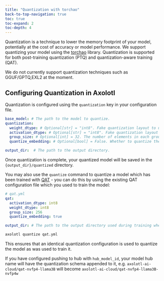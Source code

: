 ```yaml
---
title: "Quantization with torchao"
back-to-top-navigation: true
toc: true
toc-expand: 2
toc-depth: 4
---
```


Quantization is a technique to lower the memory footprint of your model, potentially at the cost of accuracy or model performance. We support quantizing your model using the [torchao](https://github.com/pytorch/ao) library. Quantization is supported for both post-training quantization (PTQ) and quantization-aware training (QAT).


::: {.callout-note}

We do not currently support quantization techniques such as GGUF/GPTQ,EXL2 at the moment.

:::

## Configuring Quantization in Axolotl

Quantization is configured using the `quantization` key in your configuration file.

```yaml
base_model: # The path to the model to quantize.
quantization:
  weight_dtype: # Optional[str] = "int8". Fake quantization layout to use for weight quantization. Valid options are uintX for X in [1, 2, 3, 4, 5, 6, 7], or int4, or int8
  activation_dtype: # Optional[str] = "int8". Fake quantization layout to use for activation quantization. Valid options are "int4" and "int8"
  group_size: # Optional[int] = 32. The number of elements in each group for per-group fake quantization
  quantize_embedding: # Optional[bool] = False. Whether to quantize the embedding layer.

output_dir:  # The path to the output directory.
```

Once quantization is complete, your quantized model will be saved in the `{output_dir}/quantized` directory.

You may also use the `quantize` command to quantize a model which has been trained with [QAT](./qat.qmd) - you can do this by using the existing QAT configuration file which
you used to train the model:

```yaml
# qat.yml
qat:
  activation_dtype: int8
  weight_dtype: int8
  group_size: 256
  quantize_embedding: true

output_dir: # The path to the output directory used during training where the final checkpoint has been saved.
```

```bash
axolotl quantize qat.yml
```

This ensures that an identical quantization configuration is used to quantize the model as was used to train it. 


::: {.callout-note}

If you have configured pushing to hub with `hub_model_id`, your model hub name will have the quantization schema appended to it, 
e.g. `axolotl-ai-cloud/qat-nvfp4-llama3B` will become `axolotl-ai-cloud/qat-nvfp4-llama3B-nvfp4w`

:::
